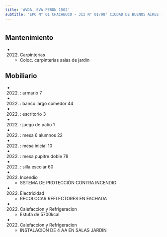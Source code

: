 ```yaml
---
title: 'AVDA. EVA PERON 1502'
subtitle: 'EPC N° 01 CHACABUCO - JII N° 01/08° CIUDAD DE BUENOS AIRES - CENS N° 30'
---
```


#


## Mantenimiento

*  (2022) Carpinterías 
    + Coloc. carpinterias salas de jardin


## Mobiliario

*  (2022) : armario 7 

*  (2022) : banco largo comedor 44 

*  (2022) : escritorio 3 

*  (2022) : juego de patio 1 

*  (2022) : mesa 6 alumnos 22 

*  (2022) : mesa inicial 10 

*  (2022) : mesa pupitre doble 78 

*  (2022) : silla escolar 60 




*  (2022) Incendio 
    + SSTEMA DE PROTECCIÓN CONTRA INCENDIO

*  (2022) Electricidad 
    + RECOLOCAR REFLECTORES EN FACHADA

*  (2022) Calefaccion y Refrigeracion 
    + Estufa de 5700kcal.

*  (2022) Calefaccion y Refrigeracion 
    + INSTALACION DE 4 AA EN SALAS JARDIN



